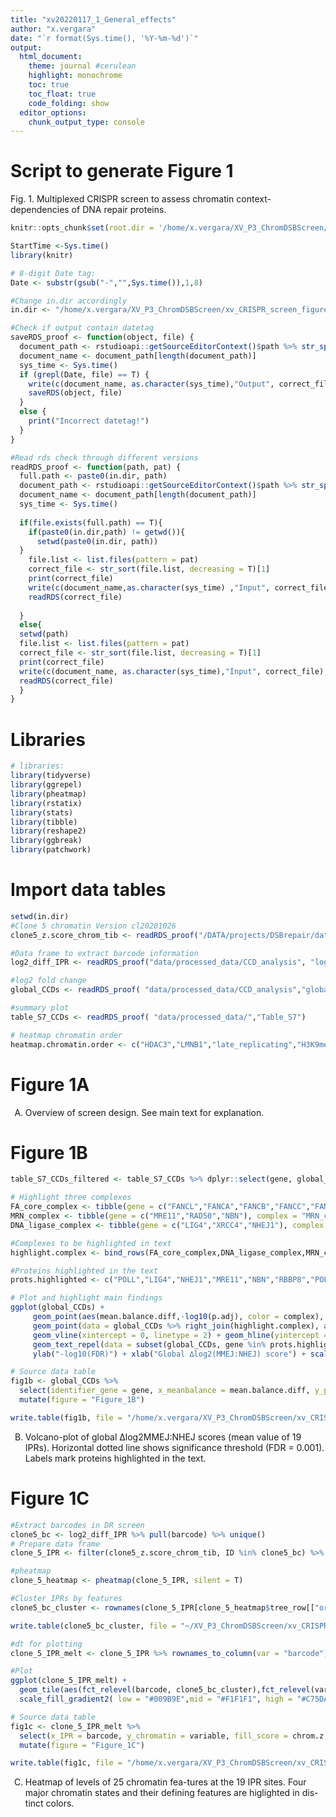 ```yaml
---
title: "xv20220117_1_General_effects"
author: "x.vergara"
date: "`r format(Sys.time(), '%Y-%m-%d')`"
output:
  html_document:
    theme: journal #cerulean
    highlight: monochrome
    toc: true
    toc_float: true
    code_folding: show
  editor_options:
    chunk_output_type: console
---
```

# Script to generate Figure 1

Fig. 1. Multiplexed CRISPR screen to assess chromatin context-dependencies of DNA repair proteins.

```r
knitr::opts_chunk$set(root.dir = '/home/x.vergara/XV_P3_ChromDSBScreen/xv_CRISPR_screen_figures/rmarkdown/xv20210920_paper_scripts/short_version/knit_html/')

StartTime <-Sys.time()
library(knitr)

# 8-digit Date tag:
Date <- substr(gsub("-","",Sys.time()),1,8)

#Change in.dir accordingly
in.dir <- "/home/x.vergara/XV_P3_ChromDSBScreen/xv_CRISPR_screen_figures/"

#Check if output contain datetag
saveRDS_proof <- function(object, file) {
  document_path <- rstudioapi::getSourceEditorContext()$path %>% str_split(pattern = "/") %>% unlist()
  document_name <- document_path[length(document_path)]
  sys_time <- Sys.time()
  if (grepl(Date, file) == T) {
    write(c(document_name, as.character(sys_time),"Output", correct_file), file = paste0(in.dir,"log"), ncolumns = 4, sep = "\t", append = T)
    saveRDS(object, file)
  }
  else {
    print("Incorrect datetag!")
  }
}

#Read rds check through different versions
readRDS_proof <- function(path, pat) {
  full.path <- paste0(in.dir, path)
  document_path <- rstudioapi::getSourceEditorContext()$path %>% str_split(pattern = "/") %>% unlist()
  document_name <- document_path[length(document_path)]
  sys_time <- Sys.time()
  
  if(file.exists(full.path) == T){
    if(paste0(in.dir,path) != getwd()){
      setwd(paste0(in.dir, path))
  }
    file.list <- list.files(pattern = pat)
    correct_file <- str_sort(file.list, decreasing = T)[1]
    print(correct_file)
    write(c(document_name,as.character(sys_time) ,"Input", correct_file), file = paste0(in.dir,"log"), ncolumns = 4, sep = "\t", append = T)
    readRDS(correct_file)
    
  }
  else{
  setwd(path)
  file.list <- list.files(pattern = pat)
  correct_file <- str_sort(file.list, decreasing = T)[1]
  print(correct_file)
  write(c(document_name, as.character(sys_time),"Input", correct_file),file = paste0(in.dir,"log"), ncolumns = 4, sep = "\t", append = T)
  readRDS(correct_file)
  }
}
```

# Libraries
```r
# libraries:
library(tidyverse)
library(ggrepel)
library(pheatmap)
library(rstatix)
library(stats)
library(tibble)
library(reshape2)
library(ggbreak)
library(patchwork)
```

# Import data tables
```r
setwd(in.dir)
#Clone 5 chromatin Version cl20201026
clone5_z.score_chrom_tib <- readRDS_proof("/DATA/projects/DSBrepair/data/R","ChIP_zscore_selection")

#Data frame to extract barcode information
log2_diff_IPR <- readRDS_proof("data/processed_data/CCD_analysis", "log2_MMEJNHEJ_differentials_chromatin_KO")

#log2 fold change
global_CCDs <- readRDS_proof( "data/processed_data/CCD_analysis","global_diff_MMEJNHEJ")

#summary plot
table_S7_CCDs <- readRDS_proof( "data/processed_data/","Table_S7")

# heatmap chromatin order
heatmap.chromatin.order <- c("HDAC3","LMNB1","late_replicating","H3K9me2","H3K9me3","HDAC1","EZH2","H3K27me3","CTCF","SMC3","m5C","HDAC2","POL2","POL2AS2","H3K36me3","TTseq","Dam","H3K79me2","H2AFZ","DNAse","H3K4me3","H4K5acK8ac","H3K4me1","H3K27ac","H3K4me2")
```

# Figure 1A
(A) Overview of screen design. See main text for explanation.

# Figure 1B
```r
table_S7_CCDs_filtered <- table_S7_CCDs %>% dplyr::select(gene, global_diff,global_p_adj) %>% distinct()

# Highlight three complexes
FA_core_complex <- tibble(gene = c("FANCL","FANCA","FANCB","FANCC","FANCE","FANCF","FANCG","FANCM","FAAP24","FAAP100","FANCD2","FANCI"), complex = "FA_proteins")
MRN_complex <- tibble(gene = c("MRE11","RAD50","NBN"), complex = "MRN_complex")
DNA_ligase_complex <- tibble(gene = c("LIG4","XRCC4","NHEJ1"), complex = "DNA_ligase_complex")

#Complexes to be highlighted in text
highlight.complex <- bind_rows(FA_core_complex,DNA_ligase_complex,MRN_complex)

#Proteins highlighted in the text
prots.highlighted <- c("POLL","LIG4","NHEJ1","MRE11","NBN","RBBP8","POLQ","RAD50","FANCA","RBX1","FANCF","FANCM","SHLD1")

# Plot and highlight main findings
ggplot(global_CCDs) + 
     geom_point(aes(mean.balance.diff,-log10(p.adj), color = complex), color = "grey60") + 
     geom_point(data = global_CCDs %>% right_join(highlight.complex), aes(mean.balance.diff,-log10(p.adj), color = complex), size = 2) + 
     geom_vline(xintercept = 0, linetype = 2) + geom_hline(yintercept = -log10(0.001), linetype = 2) +
     geom_text_repel(data = subset(global_CCDs, gene %in% prots.highlighted), aes(mean.balance.diff,-log10(p.adj), label = gene),max.overlaps = Inf, box.padding = 0.5) +
     ylab("-log10(FDR)") + xlab("Global ∆log2(MMEJ:NHEJ) score") + scale_x_continuous(breaks = c(-1,-0.5,0, 0.5,1, 1.5,2), limits = c(-1.1,2.1)) + scale_color_manual( values = c("#00635A","#C09C77","#894E13")) + scale_x_break(c(0.3,1.9), expand = F) + theme_bw() + theme(legend.position = "top")

# Source data table
fig1b <- global_CCDs %>%
  select(identifier_gene = gene, x_meanbalance = mean.balance.diff, y_padj = p.adj) %>%
  mutate(figure = "Figure_1B")

write.table(fig1b, file = "/home/x.vergara/XV_P3_ChromDSBScreen/xv_CRISPR_screen_figures/export/xv20220117_paper_figure_short/source_data/xv20240417_sourcedata_fig1b.txt", row.names = F)

```
(B) Volcano-plot of global ∆log2MMEJ:NHEJ scores (mean value of 19 IPRs). Horizontal dotted line shows significance threshold (FDR = 0.001). Labels mark proteins highlighted in the text.

# Figure 1C
```r
#Extract barcodes in DR screen
clone5_bc <- log2_diff_IPR %>% pull(barcode) %>% unique()
# Prepare data frame
clone_5_IPR <- filter(clone5_z.score_chrom_tib, ID %in% clone5_bc) %>% dplyr::select(-pool,-binsize) %>% column_to_rownames(var = "ID")

#pheatmap
clone_5_heatmap <- pheatmap(clone_5_IPR, silent = T)

#Cluster IPRs by features
clone5_bc_cluster <- rownames(clone_5_IPR[clone_5_heatmap$tree_row[["order"]],])

write.table(clone5_bc_cluster, file = "~/XV_P3_ChromDSBScreen/xv_CRISPR_screen_figures/data/processed_data/figures/xv20220927_barcode_clustering.txt")

#dt for plotting
clone_5_IPR_melt <- clone_5_IPR %>% rownames_to_column(var = "barcode") %>% melt(value.name = "chrom.z.score", var.name = "feature")

#Plot
ggplot(clone_5_IPR_melt) + 
  geom_tile(aes(fct_relevel(barcode, clone5_bc_cluster),fct_relevel(variable,heatmap.chromatin.order), fill = chrom.z.score)) +
  scale_fill_gradient2( low = "#009B9E",mid = "#F1F1F1", high = "#C75DAB")  + theme_bw() + theme(axis.text.x = element_text(angle = 90, hjust = 1, vjust = 0.5), axis.title = element_blank(), legend.position = "top") + coord_fixed(expand = F,ratio = 0.75)

# Source data table
fig1c <- clone_5_IPR_melt %>%
  select(x_IPR = barcode, y_chromatin = variable, fill_score = chrom.z.score) %>%
  mutate(figure = "Figure_1C")

write.table(fig1c, file = "/home/x.vergara/XV_P3_ChromDSBScreen/xv_CRISPR_screen_figures/export/xv20220117_paper_figure_short/source_data/xv20240417_sourcedata_fig1c.txt", row.names = F)
```
(C) Heatmap of levels of 25 chromatin fea-tures at the 19 IPR sites. Four major chromatin states and their defining features are higlighted in dis-tinct colors.